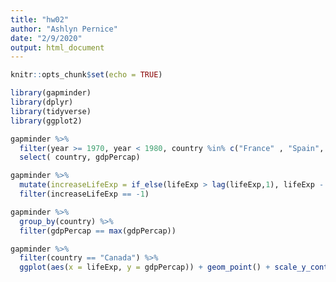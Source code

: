 ```yaml
---
title: "hw02"
author: "Ashlyn Pernice"
date: "2/9/2020"
output: html_document
---
```


```r
knitr::opts_chunk$set(echo = TRUE)
```

```r
library(gapminder)
library(dplyr)
library(tidyverse)
library(ggplot2)
```

```r
gapminder %>%
  filter(year >= 1970, year < 1980, country %in% c("France" , "Spain", "Italy")) %>% 
  select( country, gdpPercap)

```

```r
gapminder %>% 
  mutate(increaseLifeExp = if_else(lifeExp > lag(lifeExp,1), lifeExp - lag(lifeExp,1), -1)) %>%
  filter(increaseLifeExp == -1) 
```

```r
gapminder %>% 
  group_by(country) %>%
  filter(gdpPercap == max(gdpPercap))

```

```r
gapminder %>% 
  filter(country == "Canada") %>% 
  ggplot(aes(x = lifeExp, y = gdpPercap)) + geom_point() + scale_y_continuous(trans='log2') +theme_bw()
```


























